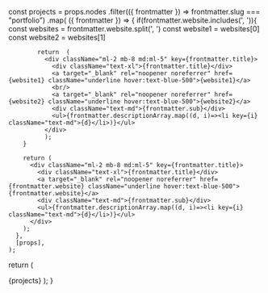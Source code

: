 
  const projects = props.nodes
    .filter(({ frontmatter }) => frontmatter.slug === "portfolio")
    .map(
      ({ frontmatter }) => {
        if(frontmatter.website.includes(', ')){
            const websites = frontmatter.website.split(', ')
            const website1 = websites[0]
            const website2 = websites[1]

            return  (
              <div className="ml-2 mb-8 md:ml-5" key={frontmatter.title}>
                <div className="text-xl">{frontmatter.title}</div>
                <a target="_blank" rel="noopener noreferrer" href={website1} className="underline hover:text-blue-500">{website1}</a>
                <br/>
                <a target="_blank" rel="noopener noreferrer" href={website2} className="underline hover:text-blue-500">{website2}</a>
                <div className="text-md">{frontmatter.sub}</div>
                <ul>{frontmatter.descriptionArray.map((d, i)=><li key={i} className="text-md">{d}</li>)}</ul>
              </div>
              );
        }

        return (
          <div className="ml-2 mb-8 md:ml-5" key={frontmatter.title}>
            <div className="text-xl">{frontmatter.title}</div>
            <a target="_blank" rel="noopener noreferrer" href={frontmatter.website} className="underline hover:text-blue-500">{frontmatter.website}</a>
            <div className="text-md">{frontmatter.sub}</div>
            <ul>{frontmatter.descriptionArray.map((d, i)=><li key={i} className="text-md">{d}</li>)}</ul>
          </div>
        );
      },
      [props],
    );

return (

<SoftwareSection section="portfolio">{projects}</SoftwareSection>
); }
